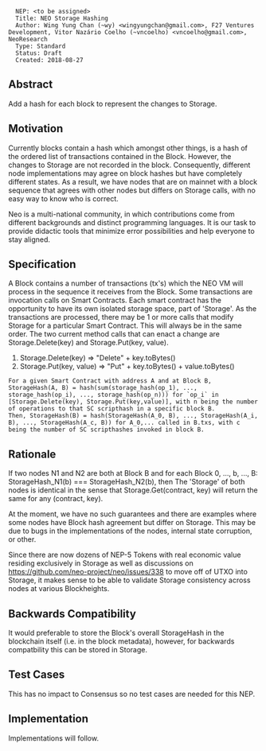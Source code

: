 <pre>
  NEP: <to be assigned>
  Title: NEO Storage Hashing
  Author: Wing Yung Chan (~wy) <wingyungchan@gmail.com>, F27 Ventures Development, Vitor Nazário Coelho (~vncoelho) <vncoelho@gmail.com>, NeoResearch
  Type: Standard
  Status: Draft
  Created: 2018-08-27
</pre>

==Abstract==

Add a hash for each block to represent the changes to Storage.

==Motivation==

Currently blocks contain a hash which amongst other things, is a hash of the ordered list of transactions contained in the Block.
However, the changes to Storage are not recorded in the block. Consequently, different node implementations may agree on block hashes but have completely different states.
As a result, we have nodes that are on mainnet with a block sequence that agrees with other nodes but differs on Storage calls, with no easy way to know who is correct.

Neo is a multi-national community, in which contributions come from different backgrounds and distinct programming languages. It is our task to provide didactic tools that minimize error possibilities and help everyone to stay aligned.

==Specification==

A Block contains a number of transactions (tx's) which the NEO VM will process in the sequence it receives from the Block.
Some transactions are invocation calls on Smart Contracts. Each smart contract has the opportunity to have its own isolated storage space, part of 'Storage'.
As the transactions are processed, there may be 1 or more calls that modify Storage for a particular Smart Contract. This will always be in the same order.
The two current method calls that can enact a change are Storage.Delete(key) and Storage.Put(key, value).

# Storage.Delete(key) => "Delete" + key.toBytes()
# Storage.Put(key, value) => "Put" + key.toBytes() + value.toBytes()

<pre>
For a given Smart Contract with address A and at Block B,
StorageHash(A, B) = hash(sum(storage_hash(op_1), ..., storage_hash(op_i), ..., storage_hash(op_n))) for `op_i` in [Storage.Delete(key), Storage.Put(key,value)], with n being the number of operations to that SC scripthash in a specific block B.
Then, StorageHash(B) = hash(StorageHash(A_0, B), ..., StorageHash(A_i, B), ..., StorageHash(A_c, B)) for A_0,... called in B.txs, with c being the number of SC scripthashes invoked in block B.
</pre>

==Rationale==

If two nodes N1 and N2 are both at Block B and for each Block 0, ..., b, ..., B: StorageHash_N1(b) === StorageHash_N2(b), then
The 'Storage' of both nodes is identical in the sense that Storage.Get(contract, key) will return the same for any (contract, key).

At the moment, we have no such guarantees and there are examples where some nodes have Block hash agreement but differ on Storage.
This may be due to bugs in the implementations of the nodes, internal state corruption, or other.

Since there are now dozens of NEP-5 Tokens with real economic value residing exclusively in Storage as well as discussions on https://github.com/neo-project/neo/issues/338 to move off of UTXO into Storage, it makes sense to be able to validate Storage consistency across nodes at various Blockheights.

==Backwards Compatibility==

It would preferable to store the Block's overall StorageHash in the blockchain itself (i.e. in the block metadata), however, for backwards compatbility this can be stored in Storage.

==Test Cases==

This has no impact to Consensus so no test cases are needed for this NEP.

==Implementation==

Implementations will follow.
